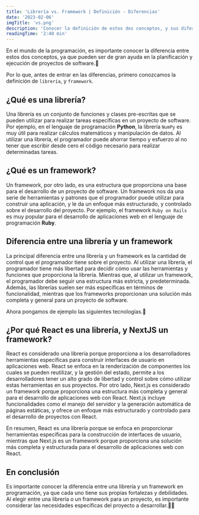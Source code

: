 ```yaml
---
title: 'Librería vs. Framework | Definición - Diferencias'
date: '2023-02-06'
imgTitle: 'vs.png'
description: 'Conocer la definición de estos dos conceptos, y sus diferencias es sumamente importante para tomar la mejor decisión sobre qué tecnología usar en un proyecto de Software.🔨'
readingTime: '2:40 min'
---
```


En el mundo de la programación, es importante conocer la diferencia entre estos dos conceptos, ya que pueden ser de gran ayuda en la planificación y 
ejecución de proyectos de software.🔨

Por lo que, antes de entrar en las diferencias, primero conozcamos la definición de `librería`, y `framework`.

## ¿Qué es una librería?

Una librería es un conjunto de funciones y clases pre-escritas que se pueden utilizar para realizar tareas específicas en un proyecto de software. 
Por ejemplo, en el lenguaje de programación **Python**, la librería `NumPy` es muy útil para realizar cálculos matemáticos y manipulación de datos. 
Al utilizar una librería, el programador puede ahorrar tiempo y esfuerzo al no tener que escribir desde cero el código necesario para realizar determinadas tareas.

## ¿Qué es un framework?

Un framework, por otro lado, es una estructura que proporciona una base para el desarrollo de un proyecto de software. 
Un framework nos da una serie de herramientas y patrones que el programador puede utilizar para construir una aplicación, y le da un enfoque más estructurado, 
y controlado sobre el desarrollo del proyecto. Por ejemplo, el framework `Ruby on Rails` es muy popular para el desarrollo de aplicaciones web en el lenguaje de programación **Ruby**.

## Diferencia entre una librería y un framework

La principal diferencia entre una librería y un framework es la cantidad de control que el programador tiene sobre el proyecto. 
Al utilizar una librería, el programador tiene más libertad para decidir cómo usar las herramientas y funciones que proporciona la librería. 
Mientras que, al utilizar un framework, el programador debe seguir una estructura más estricta, y predeterminada. Además, las librerías suelen ser 
más específicas en términos de funcionalidad, mientras que los frameworks proporcionan una solución más completa y general para un proyecto de software.

Ahora pongamos de ejemplo las siguientes tecnologías.👀

## ¿Por qué React es una librería, y NextJS un framework?

React es considerado una librería porque proporciona a los desarrolladores herramientas específicas para construir interfaces de usuario en aplicaciones web. 
React se enfoca en la renderización de componentes los cuales se pueden reutilizar, y la gestión del estado, permite a los desarrolladores tener un alto grado de libertad 
y control sobre cómo utilizar estas herramientas en sus proyectos.
Por otro lado, Next.js es considerado un framework porque proporciona una estructura más completa y general para el desarrollo de aplicaciones web con React. 
Next.js incluye funcionalidades como el manejo del servidor y la generación automática de páginas estáticas, y ofrece un enfoque más estructurado y controlado 
para el desarrollo de proyectos con React.

En resumen, React es una librería porque se enfoca en proporcionar herramientas específicas para la construcción de interfaces de usuario, mientras que Next.js 
es un framework porque proporciona una solución más completa y estructurada para el desarrollo de aplicaciones web con React.

## En conclusión

Es importante conocer la diferencia entre una librería y un framework en programación, ya que cada uno tiene sus propias fortalezas y debilidades.
Al elegir entre una librería o un framework para un proyecto, es importante considerar las necesidades específicas del proyecto a desarrollar.👨‍💻